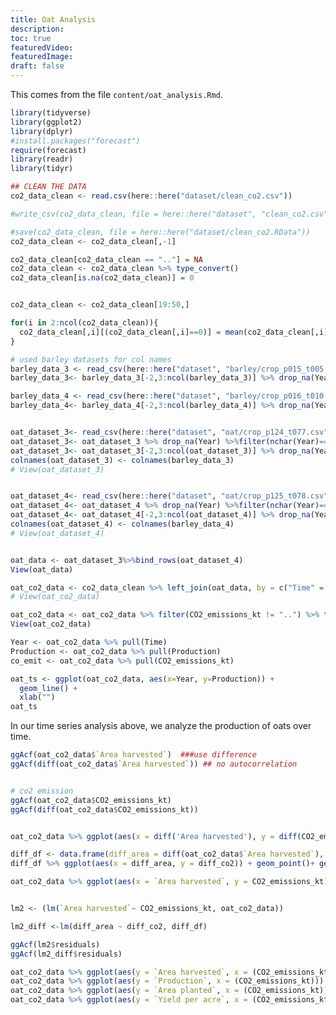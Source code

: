```yaml
---
title: Oat Analysis
description:
toc: true
featuredVideo:
featuredImage:
draft: false
---
```


This comes from the file `content/oat_analysis.Rmd`.

```r
library(tidyverse)
library(ggplot2)
library(dplyr)
#install.packages("forecast")
require(forecast)
library(readr)
library(tidyr)
```

```r
## CLEAN THE DATA
co2_data_clean <- read.csv(here::here("dataset/clean_co2.csv"))

#write_csv(co2_data_clean, file = here::here("dataset", "clean_co2.csv"))

#save(co2_data_clean, file = here::here("dataset/clean_co2.RData"))
co2_data_clean <- co2_data_clean[,-1]

co2_data_clean[co2_data_clean == ".."] = NA
co2_data_clean <- co2_data_clean %>% type_convert()
co2_data_clean[is.na(co2_data_clean)] = 0


co2_data_clean <- co2_data_clean[19:50,]

for(i in 2:ncol(co2_data_clean)){
  co2_data_clean[,i][(co2_data_clean[,i]==0)] = mean(co2_data_clean[,i])
}

```


```r
# used barley datasets for col names
barley_data_3 <- read_csv(here::here("dataset", "barley/crop_p015_t005.csv"),skip = 5)
barley_data_3<- barley_data_3[-2,3:ncol(barley_data_3)] %>% drop_na(Year) %>% head(-1)

barley_data_4 <- read_csv(here::here("dataset", "barley/crop_p016_t010.csv"),skip = 5)
barley_data_4<- barley_data_4[-2,3:ncol(barley_data_4)] %>% drop_na(Year) %>% head(-1)


oat_dataset_3<- read_csv(here::here("dataset", "oat/crop_p124_t077.csv"),skip = 5)
oat_dataset_3<- oat_dataset_3 %>% drop_na(Year) %>%filter(nchar(Year)==4) %>% drop_na(Year) %>% type_convert()
oat_dataset_3<- oat_dataset_3[-2,3:ncol(oat_dataset_3)] %>% drop_na(Year) %>% head(-1)
colnames(oat_dataset_3) <- colnames(barley_data_3)
# View(oat_dataset_3)


oat_dataset_4<- read_csv(here::here("dataset", "oat/crop_p125_t078.csv"),skip = 5)
oat_dataset_4<- oat_dataset_4 %>% drop_na(Year) %>%filter(nchar(Year)==4) %>% drop_na(Year) %>% type_convert()
oat_dataset_4<- oat_dataset_4[-2,3:ncol(oat_dataset_4)] %>% drop_na(Year) %>% head(-1)
colnames(oat_dataset_4) <- colnames(barley_data_4)
# View(oat_dataset_4)


oat_data <- oat_dataset_3%>%bind_rows(oat_dataset_4) 
View(oat_data)

oat_co2_data <- co2_data_clean %>% left_join(oat_data, by = c("Time" = "Year"))
# View(oat_co2_data)

oat_co2_data <- oat_co2_data %>% filter(CO2_emissions_kt != "..") %>% type_convert()
View(oat_co2_data)

```


```r

Year <- oat_co2_data %>% pull(Time)
Production <- oat_co2_data %>% pull(Production)
co_emit <- oat_co2_data %>% pull(CO2_emissions_kt)

oat_ts <- ggplot(oat_co2_data, aes(x=Year, y=Production)) +
  geom_line() +
  xlab("")
oat_ts

```
In our time series analysis above, we analyze the production of oats over time.

```r
ggAcf(oat_co2_data$`Area harvested`)  ###use difference 
ggAcf(diff(oat_co2_data$`Area harvested`)) ## no autocorrelation


# co2 emission
ggAcf(oat_co2_data$CO2_emissions_kt) 
ggAcf(diff(oat_co2_data$CO2_emissions_kt)) 


oat_co2_data %>% ggplot(aes(x = diff('Area harvested'), y = diff(CO2_emissions_kt))) + geom_point()

diff_df <- data.frame(diff_area = diff(oat_co2_data$`Area harvested`), diff_co2 = diff(oat_co2_data$CO2_emissions_kt) )
diff_df %>% ggplot(aes(x = diff_area, y = diff_co2)) + geom_point()+ geom_smooth()

oat_co2_data %>% ggplot(aes(x = `Area harvested`, y = CO2_emissions_kt)) + geom_point()+ geom_smooth()


lm2 <- (lm(`Area harvested`~ CO2_emissions_kt, oat_co2_data)) 

lm2_diff <-lm(diff_area ~ diff_co2, diff_df) 

ggAcf(lm2$residuals)
ggAcf(lm2_diff$residuals)

oat_co2_data %>% ggplot(aes(y = `Area harvested`, x = (CO2_emissions_kt))) + geom_point()
oat_co2_data %>% ggplot(aes(y = `Production`, x = (CO2_emissions_kt))) + geom_point()
oat_co2_data %>% ggplot(aes(y = `Area planted`, x = (CO2_emissions_kt))) + geom_point()
oat_co2_data %>% ggplot(aes(y = `Yield per acre`, x = (CO2_emissions_kt))) + geom_point()

```




